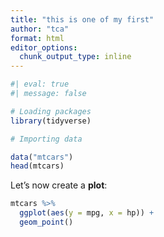 ```yaml
---
title: "this is one of my first"
author: "tca"
format: html
editor_options: 
  chunk_output_type: inline
---
```


```r
#| eval: true
#| message: false

# Loading packages
library(tidyverse)
```


```r

# Importing data

data("mtcars")
head(mtcars)

```

Let's now create a **plot**:

```r
mtcars %>% 
  ggplot(aes(y = mpg, x = hp)) +
  geom_point()
```

